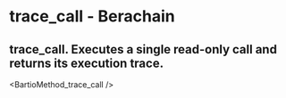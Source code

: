 # trace_call - Berachain

## trace_call. Executes a single read-only call and returns its execution trace.


<BartioMethod_trace_call />
